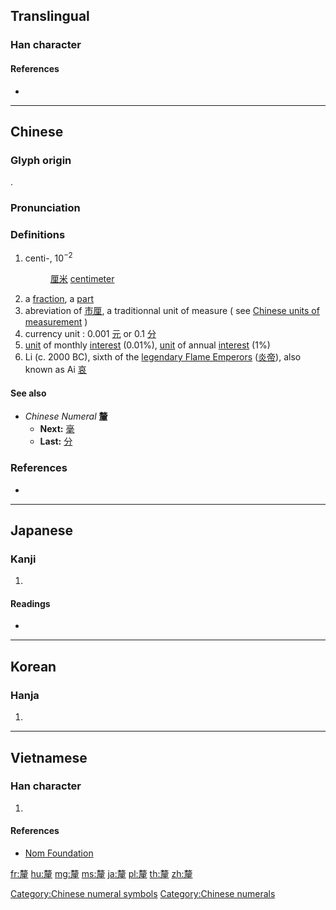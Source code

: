 {{character info/new}}
{{also|厘}}
==Translingual==

===Han character===
{{Han char|rn=166|rad=里|as=11|sn=18|four=58214|canj=JKMWG|ids=⿸𠩺里}}

====References====
* {{Han ref|kx=1292.100|dkj=40146|dj=1795.090|hdz=63684.070|uh=91D0|ud=37328|bh=C2E7|bd=49895}}

----

==Chinese==
{{zh-forms|s=厘}}

===Glyph origin===
{{Han etym}}
{{Han compound|𠩺|里|c1=p|c2=s|ls=psc}}.

===Pronunciation===
{{zh-pron
|m=lí,xī
|c=hei1,lei4
|mn=lî
|mc=y
|oc=y
|ma=
|cat=v,n,num,pn
}}

===Definitions===
{{zh-hanzi}}

# centi-, 10<sup>−2</sup>
#: [[厘米]] [[centimeter]]
# a [[fraction]], a [[part]]
# abreviation of [[市厘]], a traditionnal unit of measure ( see [[w:Chinese_units_of_measurement|Chinese units of measurement]] )
# currency unit : 0.001 [[元]] or 0.1 [[分]]
# [[unit]] of monthly [[interest]] (0.01%), [[unit]] of annual [[interest]] (1%)
# Li (c. 2000 BC), sixth of the [[w:Yan_Emperor|legendary Flame Emperors]] ([[炎帝]]), also known as Ai [[哀]]

====See also====
* ''Chinese Numeral'' '''釐'''
** '''Next:''' [[毫]]
** '''Last:''' [[分]]

===References===
* {{R:cedict}}

[[Category:Chinese numeral symbols]]
[[Category:Chinese numerals]]

----

==Japanese==

===Kanji===
{{ja-kanji|grade=|rs=里11}}

# {{defn|lang=ja|sort=里11}}

====Readings====
* {{ja-readings|on=[[り]] (ri), [[き]] (ki), [[らい]] (rai)|kun=[[おさめる]] (osameru)|nanori=}}

----

==Korean==

===Hanja===
{{ko-hanja|hangeul=[[리]]>[[이]], [[희]], [[래]]>[[내]]|eumhun=[[고칠 리]], [[제육 희]], [[보리 래]]}}

# {{defn|lang=ko|sort=里11}}

----

==Vietnamese==

===Han character===
{{vi-readings|rs=里11| hanviet = [[li]], [[ly]]}}

# {{defn|lang=vi|sort=里11}}

====References====
*[http://nomfoundation.org/common/nom_details.php?codepoint=91d0 Nom Foundation]

[[fr:釐]]
[[hu:釐]]
[[mg:釐]]
[[ms:釐]]
[[ja:釐]]
[[pl:釐]]
[[th:釐]]
[[zh:釐]]